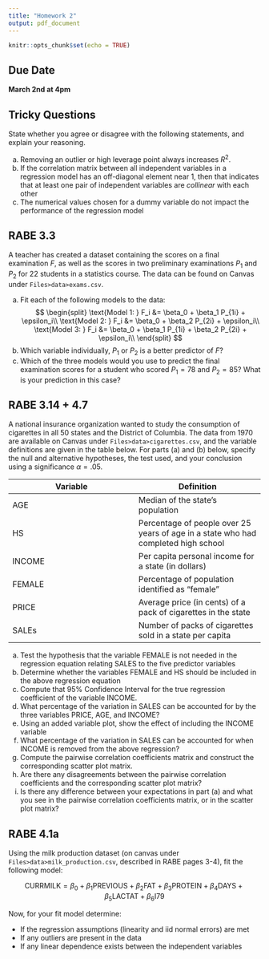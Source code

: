```yaml
---
title: "Homework 2"
output: pdf_document
---
```


```r
knitr::opts_chunk$set(echo = TRUE)
```

## Due Date
**March 2nd at 4pm**

## Tricky Questions
State whether you agree or disagree with the following statements, and explain your reasoning.

a. Removing an outlier or high leverage point always increases $R^2$.
b. If the correlation matrix between all independent variables in a regression model has an off-diagonal element near 1, then that indicates that at least one pair of independent variables are *collinear* with each other
c. The numerical values chosen for a dummy variable do not impact the performance of the regression model 

## RABE 3.3 
A teacher has created a dataset containing the scores on a final examination $F$, as well as the scores in two preliminary examinations $P_1$ and $P_2$ for 22 students in a statistics course. The data can be found on Canvas under `Files>data>exams.csv`.

a. Fit each of the following models to the data:
$$
\begin{split}
\text{Model 1: } F_i &= \beta_0 + \beta_1 P_{1i} + \epsilon_i\\
\text{Model 2: } F_i &= \beta_0 + \beta_2 P_{2i} + \epsilon_i\\
\text{Model 3: } F_i &= \beta_0 + \beta_1 P_{1i} + \beta_2 P_{2i} + \epsilon_i\\
\end{split}
$$
b. Which variable individually, $P_1$ or $P_2$ is a better predictor of $F$?
c. Which of the three models would you use to predict the final examination scores for a student who scored $P_1=78$ and $P_2=85$? What is your prediction in this case?

## RABE 3.14 + 4.7
A national insurance organization wanted to study the consumption of cigarettes in all 50 states and the District of Columbia. The data from 1970 are available on Canvas under `Files>data>cigarettes.csv`, and the variable definitions are given in the table below. For parts (a) and (b) below, specify the null and alternative hypotheses, the test used, and your conclusion using a significance $\alpha=.05$.

| Variable | Definition |
|-|-|
| AGE | Median of the state's population |
| HS | Percentage of people over 25 years of age in a state who had completed high school |
| INCOME | Per capita personal income for a state (in dollars) |
| FEMALE | Percentage of population identified as "female" |
| PRICE | Average price (in cents) of a pack of cigarettes in the state |
| SALEs | Number of packs of cigarettes sold in a state per capita |

a. Test the hypothesis that the variable FEMALE is not needed in the regression equation relating SALES to the five predictor variables
b. Determine whether the variables FEMALE and HS should be included in the above regression equation
c. Compute that 95\% Confidence Interval for the true regression coefficient of the variable INCOME.
d. What percentage of the variation in SALES can be accounted for by the three variables PRICE, AGE, and INCOME?
e. Using an added variable plot, show the effect of including the INCOME variable
f. What percentage of the variation in SALES can be accounted for when INCOME is removed from the above regression? 
g. Compute the pairwise correlation coefficients matrix and construct the corresponding scatter plot matrix.
h. Are there any disagreements between the pairwise correlation coefficients and the corresponding scatter plot matrix?
i. Is there any difference between your expectations in part (a) and what you see in the pairwise correlation coefficients matrix, or in the scatter plot matrix?


## RABE 4.1a
Using the milk production dataset (on canvas under `Files>data>milk_production.csv`, described in RABE pages 3-4), fit the following model:

$$
\text{CURRMILK} = \beta_0 + \beta_1 \text{PREVIOUS} + \beta_2 \text{FAT} + \beta_3 \text{PROTEIN} + \beta_4 \text{DAYS} + \beta_5 \text{LACTAT} + \beta_6 \text{I79}
$$

Now, for your fit model determine:

* If the regression assumptions (linearity and iid normal errors) are met
* If any outliers are present in the data
* If any linear dependence exists between the independent variables
